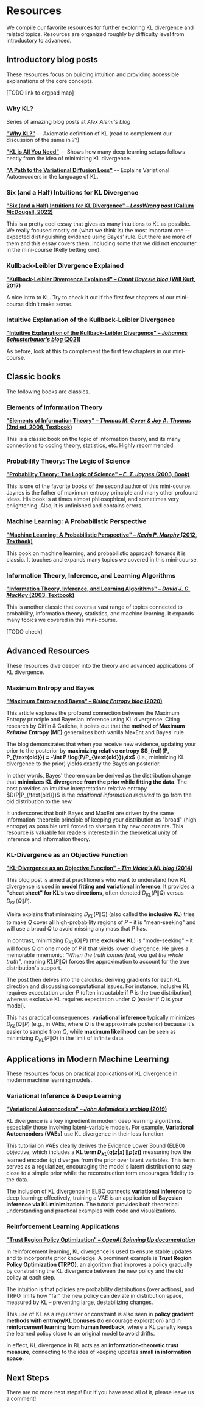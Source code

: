 # Resources <a id="resources"></a>

We compile our favorite resources for further exploring KL divergence and related topics. Resources are organized roughly by difficulty level from introductory to advanced.

## Introductory blog posts <a id="introductory-resources"></a>

These resources focus on building intuition and providing accessible explanations of the core concepts.

[TODO link to orgpad map]

### Why KL? <a id="why-kl"></a>

Series of amazing blog posts at _Alex Alemi's blog_

[**"Why KL?"**](https://blog.alexalemi.com/kl.html)
-- Axiomatic definition of KL (read to complement our discussion of the same in ??)

[**"KL is All You Need"**](https://blog.alexalemi.com/kl-is-all-you-need.html)
-- Shows how many deep learning setups follows neatly from the idea of minimizing KL divergence.

[**"A Path to the Variational Diffusion Loss"**](https://blog.alexalemi.com/diffusion.html)
-- Explains Variational Autoencoders in the language of KL.

### Six (and a Half) Intuitions for KL Divergence <a id="six-intuitions-kl"></a>

[**"Six (and a Half) Intuitions for KL Divergence" – _LessWrong post_ (Callum McDougall, 2022)**](https://uli.rocks/p/kl-divergence/)

This is a pretty cool essay that gives as many intuitions to KL as possible. We really focused mostly on (what we think is) the most important one -- expected distinguishing evidence using Bayes' rule. But there are more of them and this essay covers them, including some that we did not encounter in the mini-course (Kelly betting one).

### Kullback-Leibler Divergence Explained <a id="kl-divergence-explained"></a>

[**"Kullback-Leibler Divergence Explained" – _Count Bayesie blog_ (Will Kurt, 2017)**](https://www.countbayesie.com/blog/2017/5/9/kullback-leibler-divergence-explained)

A nice intro to KL. Try to check it out if the first few chapters of our mini-course didn't make sense.

### Intuitive Explanation of the Kullback-Leibler Divergence <a id="intuitive-explanation-kl"></a>

[**"Intuitive Explanation of the Kullback-Leibler Divergence" – _Johannes Schusterbauer's blog_ (2021)**](https://johfischer.com/2021/12/31/intuitive-explanation-of-the-kullback-leibler-divergence/)

As before, look at this to complement the first few chapters in our mini-course.

## Classic books <a id="intermediate-resources"></a>

The following books are classics.

### Elements of Information Theory <a id="elements-information-theory"></a>

[**"Elements of Information Theory" – _Thomas M. Cover & Joy A. Thomas_ (2nd ed. 2006, Textbook)**](https://www.wiley.com/en-us/Elements+of+Information+Theory%2C+2nd+Edition-p-9780471241959)

This is a classic book on the topic of information theory, and its many connections to coding theory, statistics, etc. Highly recommended.

### Probability Theory: The Logic of Science <a id="probability-theory-science"></a>

[**"Probability Theory: The Logic of Science" – _E. T. Jaynes_ (2003, Book)**](https://bayes.wustl.edu/etj/prob/book.pdf)

This is one of the favorite books of the second author of this mini-course. Jaynes is the father of maximum entropy principle and many other profound ideas. His book is at times almost philosophical, and sometimes very enlightening. Also, it is unfinished and contains errors.

### Machine Learning: A Probabilistic Perspective <a id="machine-learning-probabilistic"></a>

[**"Machine Learning: A Probabilistic Perspective" – _Kevin P. Murphy_ (2012, Textbook)**](https://probml.github.io/pml-book/book0.html)

This book on machine learning, and probabilistic approach towards it is classic. It touches and expands many topics we covered in this mini-course.

### Information Theory, Inference, and Learning Algorithms <a id="information-theory-inference"></a>

[**"Information Theory, Inference, and Learning Algorithms" – _David J. C. MacKay_ (2003, Textbook)**](https://www.inference.org.uk/itprnn/book.html)

This is another classic that covers a vast range of topics connected to probability, information theory, statistics, and machine learning. It expands many topics we covered in this mini-course.

[TODO check]

## Advanced Resources <a id="advanced-resources"></a>

These resources dive deeper into the theory and advanced applications of KL divergence.

### Maximum Entropy and Bayes <a id="maximum-entropy-bayes"></a>

[**"Maximum Entropy and Bayes" – _Rising Entropy blog_ (2020)**](https://risingentropy.com/maximum-entropy-and-bayes/)

This article explores the profound connection between the Maximum Entropy principle and Bayesian inference using KL divergence. Citing research by Giffin & Caticha, it points out that the **method of Maximum _Relative_ Entropy (ME)** generalizes both vanilla MaxEnt and Bayes' rule.

The blog demonstrates that when you receive new evidence, updating your prior to the posterior by **maximizing relative entropy $S_{rel}(P, P_\{\text{old}}) = -\int P \log(P/P_\{\text{old}})\,dx$** (i.e., minimizing KL divergence to the prior) yields exactly the Bayesian posterior.

In other words, Bayes' theorem can be derived as the distribution change that **minimizes KL divergence from the prior while fitting the data**. The post provides an intuitive interpretation: relative entropy $D(P\|P_\{\text{old}})$ is the _additional information required_ to go from the old distribution to the new.

It underscores that both Bayes and MaxEnt are driven by the same information-theoretic principle of keeping your distribution as "broad" (high entropy) as possible until forced to sharpen it by new constraints. This resource is valuable for readers interested in the theoretical unity of inference and information theory.

### KL-Divergence as an Objective Function <a id="kl-objective-function"></a>

[**"KL-Divergence as an Objective Function" – _Tim Vieira's ML blog_ (2014)**](https://timvieira.github.io/blog/post/2014/10/06/kl-divergence-as-an-objective-function/)

This blog post is aimed at practitioners who want to understand how KL divergence is used in **model fitting and variational inference**. It provides a **"cheat sheet" for KL's two directions**, often denoted $D_{KL}(P\|Q)$ versus $D_{KL}(Q\|P)$.

Vieira explains that minimizing $D_{KL}(P\|Q)$ (also called the **inclusive KL**) tries to make $Q$ cover all high-probability regions of $P$ – it is "mean-seeking" and will use a broad $Q$ to avoid missing any mass that $P$ has.

In contrast, minimizing $D_{KL}(Q\|P)$ (the **exclusive KL**) is "mode-seeking" – it will focus $Q$ on one mode of $P$ if that yields lower divergence. He gives a memorable mnemonic: _"When the truth comes first, you get the whole truth"_, meaning $KL(P\|Q)$ forces the approximation to account for the true distribution's support.

The post then delves into the calculus: deriving gradients for each KL direction and discussing computational issues. For instance, inclusive KL requires expectation under $P$ (often intractable if $P$ is the true distribution), whereas exclusive KL requires expectation under $Q$ (easier if $Q$ is your model).

This has practical consequences: **variational inference** typically minimizes $D_{KL}(Q\|P)$ (e.g., in VAEs, where $Q$ is the approximate posterior) because it's easier to sample from $Q$, while **maximum likelihood** can be seen as minimizing $D_{KL}(P\|Q)$ in the limit of infinite data.

## Applications in Modern Machine Learning <a id="applications-ml"></a>

These resources focus on practical applications of KL divergence in modern machine learning models.

### Variational Inference & Deep Learning <a id="variational-inference"></a>

[**"Variational Autoencoders" – _John Aslanides's weblog_ (2019)**](https://aslanides.io/blog/vae)

KL divergence is a key ingredient in modern deep learning algorithms, especially those involving latent-variable models. For example, **Variational Autoencoders (VAEs)** use KL divergence in their loss function.

This tutorial on VAEs clearly derives the Evidence Lower Bound (ELBO) objective, which includes a **KL term $D_{KL}(q(z|x)\,\|\,p(z))$** measuring how the learned encoder ($q$) diverges from the prior over latent variables. This term serves as a regularizer, encouraging the model's latent distribution to stay close to a simple prior while the reconstruction term encourages fidelity to the data.

The inclusion of KL divergence in ELBO connects **variational inference** to deep learning: effectively, training a VAE is an application of **Bayesian inference via KL minimization**. The tutorial provides both theoretical understanding and practical examples with code and visualizations.

### Reinforcement Learning Applications <a id="reinforcement-learning"></a>

[**"Trust Region Policy Optimization" – _OpenAI Spinning Up documentation_**](https://spinningup.openai.com/en/latest/algorithms/trpo.html)

In reinforcement learning, KL divergence is used to ensure stable updates and to incorporate prior knowledge. A prominent example is **Trust Region Policy Optimization (TRPO)**, an algorithm that improves a policy gradually by constraining the KL divergence between the new policy and the old policy at each step.

The intuition is that policies are probability distributions (over actions), and TRPO limits how "far" the new policy can deviate in distribution space, measured by KL – preventing large, destabilizing changes.

This use of KL as a regularizer or constraint is also seen in **policy gradient methods with entropy/KL bonuses** (to encourage exploration) and in **reinforcement learning from human feedback**, where a KL penalty keeps the learned policy close to an original model to avoid drifts.

In effect, KL divergence in RL acts as an **information-theoretic trust measure**, connecting to the idea of keeping updates **small in information space**.

## Next Steps <a id="next-steps"></a>

There are no more next steps! But if you have read all of it, please leave us a comment!
